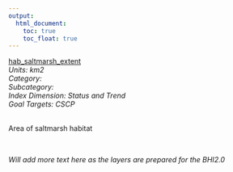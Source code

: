 ```yaml
---
output:
  html_document:
    toc: true
    toc_float: true
---
```


[hab_saltmarsh_extent](https://github.com/OHI-Science/bhi/blob/master/baltic/layers/hab_saltmarsh_extent_gl2018.csv)\
*Units: km2*\
*Category:*\
*Subcategory:*\
*Index Dimension: Status and Trend*\
*Goal Targets: CSCP*\
<br>

Area of saltmarsh habitat

<br>

*Will add more text here as the layers are prepared for the BHI2.0*

<br>



<br>

